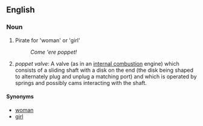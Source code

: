 ==English==
===Noun===
# Pirate for 'woman' or 'girl'
#:''Come 'ere poppet!''
# ''poppet valve'':  A valve (as in an [[internal combustion]] engine) which consists of a sliding shaft with a disk on the end (the disk being shaped to alternately plug and unplug a matching port) and which is operated by springs and possibly cams interacting with the shaft.

====Synonyms====
*[[woman]]
*[[girl]]